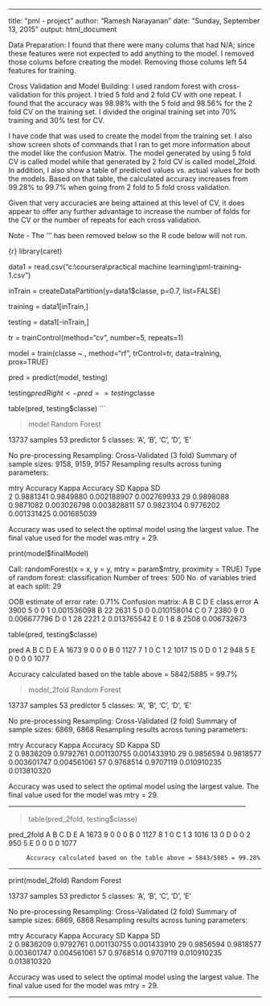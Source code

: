 ---
title: "pml - project"
author: "Ramesh Narayanan"
date: "Sunday, September 13, 2015"
output: html_document

Data Preparation:
I found that there were many colums that had N/A; since these features were not expected to add anything to the model. I removed those colums before creating the model. Removing those colums left 54 features for training.


Cross Validation and Model Building:
I used random forest with cross-validation for this project. I tried 5 fold and 2 fold CV with one repeat. I found that the accuracy was 98.98% with the 5 fold and 98.56% for the 2 fold CV on the training set. I divided the original training set into 70% training and 30% test for CV.  

I have code that was used to create the model from the training set. I also show screen shots of commands that I ran to get more information about the model like the confusion Matrix. The model generated by using 5 fold CV is called model while that generated by 2 fold CV is called model_2fold. In addition, I also show a table of predicted values vs. actual values for both the models. Based on that table, the calculated accuracy increases from 99.28% to 99.7% when going from 2 fold to 5 fold cross validation.

Given that very accuracies are being attained at this level of CV, it does appear to offer any further advantage to increase the number of folds for the CV or the number of repeats for each cross validation. 

Note - The ''' has been removed below so the R code below will not run.

{r}
library(caret)

data1 = read.csv("c:\\coursera\\practical machine learning\\pml-training-1.csv")

inTrain = createDataPartition(y=data1$classe, p=0.7, list=FALSE)

training = data1[inTrain,]

testing = data1[-inTrain,]

tr = trainControl(method="cv", number=5, repeats=1)

model = train(classe ~., method="rf", trControl=tr, data=training, prox=TRUE)

pred = predict(model, testing)

testing$predRight <- pred==testing$classe

table(pred, testing$classe)
```

>model
Random Forest 

13737 samples
53 predictor
5 classes: 'A', 'B', 'C', 'D', 'E' 

No pre-processing
Resampling: Cross-Validated (3 fold) 
Summary of sample sizes: 9158, 9159, 9157 
Resampling results across tuning parameters:
  
  mtry  Accuracy   Kappa      Accuracy SD  Kappa SD   
2    0.9881341  0.9849880  0.002188907  0.002769933
29    0.9898088  0.9871082  0.003026798  0.003828811
57    0.9823104  0.9776202  0.001331425  0.001685039

Accuracy was used to select the optimal model using  the largest value.
The final value used for the model was mtry = 29. 

print(model$finalModel)

Call:
  randomForest(x = x, y = y, mtry = param$mtry, proximity = TRUE) 
Type of random forest: classification
Number of trees: 500
No. of variables tried at each split: 29

OOB estimate of  error rate: 0.71%
Confusion matrix:
  A    B    C    D    E class.error
A 3900    5    0    0    1 0.001536098
B   22 2631    5    0    0 0.010158014
C    0    7 2380    9    0 0.006677796
D    0    1   28 2221    2 0.013765542
E    0    1    8    8 2508 0.006732673


table(pred, testing$classe)

pred    A    B    C    D    E
A 1673    9    0    0    0
B    0 1127    7    1    0
C    1    2 1017   15    0
D    0    1    2  948    5
E    0    0    0    0 1077

Accuracy calculated based on the table above = 5842/5885 = 99.7%


 >model_2fold
Random Forest 

13737 samples
   53 predictor
    5 classes: 'A', 'B', 'C', 'D', 'E' 

No pre-processing
Resampling: Cross-Validated (2 fold) 
Summary of sample sizes: 6869, 6868 
Resampling results across tuning parameters:

  mtry  Accuracy   Kappa      Accuracy SD  Kappa SD   
   2    0.9836209  0.9792761  0.001130755  0.001433910
  29    0.9856594  0.9818577  0.003601747  0.004561061
  57    0.9768514  0.9707119  0.010910235  0.013810320

Accuracy was used to select the optimal model using  the largest value.
The final value used for the model was mtry = 29. 
__________________________________________________________________________

> table(pred_2fold, testing$classe)
          
pred_2fold    A    B    C    D    E
         A 1673    9    0    0    0
         B    0 1127    8    1    0
         C    1    3 1016   13    0
         D    0    0    2  950    5
         E    0    0    0    0 1077
         
         Accuracy calculated based on the table above = 5843/5885 = 99.28%

__________________________________________________________________________

 print(model_2fold)
Random Forest 

13737 samples
   53 predictor
    5 classes: 'A', 'B', 'C', 'D', 'E' 

No pre-processing
Resampling: Cross-Validated (2 fold) 
Summary of sample sizes: 6869, 6868 
Resampling results across tuning parameters:

  mtry  Accuracy   Kappa      Accuracy SD  Kappa SD   
   2    0.9836209  0.9792761  0.001130755  0.001433910
  29    0.9856594  0.9818577  0.003601747  0.004561061
  57    0.9768514  0.9707119  0.010910235  0.013810320

Accuracy was used to select the optimal model using  the largest value.
The final value used for the model was mtry = 29. 

______________________________________________________________________________

